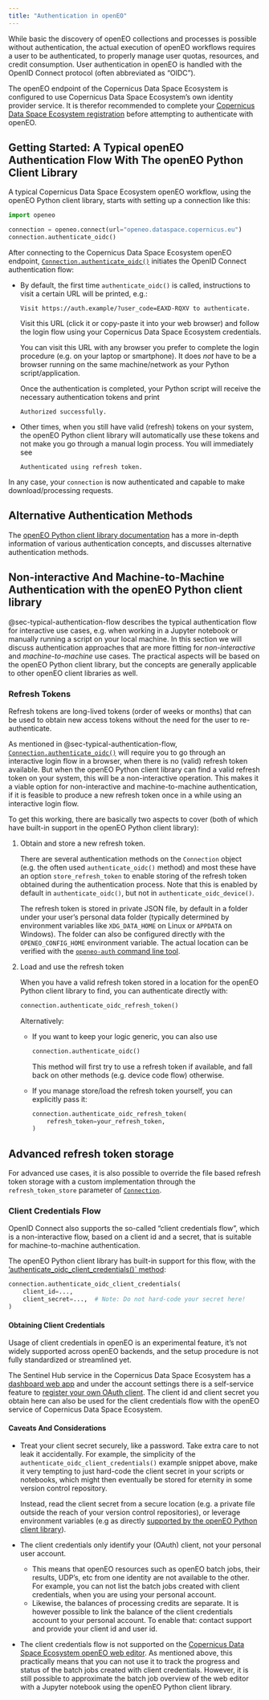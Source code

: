 ```yaml
---
title: "Authentication in openEO"
---
```



While basic the discovery of openEO collections and processes is possible without authentication,
the actual execution of openEO workflows requires a user to be authenticated,
to properly manage user quotas, resources, and credit consumption.
User authentication in openEO is handled with the OpenID Connect protocol (often abbreviated as "OIDC").

The openEO endpoint of the Copernicus Data Space Ecosystem is configured to use
Copernicus Data Space Ecosystem's own identity provider service.
It is therefor recommended to complete your
[Copernicus Data Space Ecosystem registration](../../Registration.qmd)
before attempting to authenticate with openEO.


## Getting Started: A Typical openEO Authentication Flow With The openEO Python Client Library {#sec-typical-authentication-flow}

A typical Copernicus Data Space Ecosystem openEO workflow,
using the openEO Python client library,
starts with setting up a connection like this:

```python
import openeo

connection = openeo.connect(url="openeo.dataspace.copernicus.eu")
connection.authenticate_oidc()
```

After connecting to the Copernicus Data Space Ecosystem openEO endpoint,
[`Connection.authenticate_oidc()`](https://open-eo.github.io/openeo-python-client/api.html#openeo.rest.connection.Connection.authenticate_oidc){target="_blank"} initiates the OpenID Connect authentication flow:

-   By default, the first time `authenticate_oidc()` is called,
    instructions to visit a certain URL will be printed, e.g.:

    ```
    Visit https://auth.example/?user_code=EAXD-RQXV to authenticate.
    ```

    Visit this URL (click it or copy-paste it into your web browser)
    and follow the login flow using your Copernicus Data Space Ecosystem credentials.

    ::: {.callout-tip collapse="false"}

    You can visit this URL with any browser you prefer to complete the login procedure
    (e.g. on your laptop or smartphone).
    It does *not* have to be a browser running on the same machine/network as your Python script/application.

    :::

    Once the authentication is completed, your Python script will receive
    the necessary authentication tokens and print

    ```
    Authorized successfully.
    ```

-   Other times, when you still have valid (refresh) tokens on your system,
    the openEO Python client library will automatically use these tokens and not make you go through a manual login process.
    You will immediately see

    ```
    Authenticated using refresh token.
    ```

In any case, your `connection` is now authenticated and capable to make download/processing requests.


## Alternative Authentication Methods

The [openEO Python client library documentation](https://open-eo.github.io/openeo-python-client/auth.html){target="_blank"}
has a more in-depth information of various authentication concepts,
and discusses alternative authentication methods.


## Non-interactive And Machine-to-Machine Authentication with the openEO Python client library

@sec-typical-authentication-flow describes the typical authentication flow for interactive use cases,
e.g. when working in a Jupyter notebook or manually running a script on your local machine.
In this section we will discuss authentication approaches
that are more fitting for *non-interactive* and *machine-to-machine* use cases.
The practical aspects will be based on the openEO Python client library,
but the concepts are generally applicable to other openEO client libraries as well.


### Refresh Tokens

Refresh tokens are long-lived tokens (order of weeks or months)
that can be used to obtain new access tokens
without the need for the user to re-authenticate.

As mentioned in @sec-typical-authentication-flow,
[`Connection.authenticate_oidc()`](https://open-eo.github.io/openeo-python-client/api.html#openeo.rest.connection.Connection.authenticate_oidc){target="_blank"}
will require you to go through an interactive login flow in a browser,
when there is no (valid) refresh token available.
But when the openEO Python client library can find a valid refresh token on your system,
this will be a non-interactive operation.
This makes it a viable option for non-interactive and machine-to-machine authentication,
if it is feasible to produce a new refresh token once in a while using an interactive login flow.

To get this working, there are basically two aspects to cover
(both of which have built-in support in the openEO Python client library):

1.  Obtain and store a new refresh token.

    There are several authentication methods on the `Connection` object
    (e.g. the often used `authenticate_oidc()` method)
    and most these have an option `store_refresh_token`
    to enable storing of the refresh token obtained during the authentication process.
    Note that this is enabled by default in `authenticate_oidc()`,
    but not in `authenticate_oidc_device()`.

    The refresh token is stored in private JSON file,
    by default in a folder under your user's personal data folder
    (typically determined by environment variables like
    `XDG_DATA_HOME` on Linux or `APPDATA` on Windows).
    The folder can also be configured directly with the
    `OPENEO_CONFIG_HOME` environment variable.
    The actual location can be verified
    with the [`openeo-auth` command line tool](https://open-eo.github.io/openeo-python-client/auth.html#auth-config-files-and-openeo-auth-helper-tool){target="_blank"}.


2.  Load and use the refresh token

    When you have a valid refresh token stored in a location
    for the openEO Python client library to find,
    you can authenticate directly with:

    ```python
    connection.authenticate_oidc_refresh_token()
    ```

    Alternatively:

    -   If you want to keep your logic generic, you can also use

        ```python
        connection.authenticate_oidc()
        ```

        This method will first try to use a refresh token if available,
        and fall back on other methods (e.g. device code flow) otherwise.

    -   If you manage store/load the refresh token yourself,
        you can explicitly pass it:

        ```python
        connection.authenticate_oidc_refresh_token(
            refresh_token=your_refresh_token,
        )
        ```

::: {.callout-tip}
## Advanced refresh token storage

For advanced use cases, it is also possible to override the file based
refresh token storage with a custom implementation through the
`refresh_token_store` parameter of
[`Connection`](https://open-eo.github.io/openeo-python-client/api.html#openeo.rest.connection.Connection){target="_blank"}.

:::



### Client Credentials Flow


OpenID Connect also supports the so-called "client credentials flow",
which is a non-interactive flow, based on a client id and a secret,
that is suitable for machine-to-machine authentication.

The openEO Python client library has built-in support for this flow,
with the ['authenticate_oidc_client_credentials()` method](https://open-eo.github.io/openeo-python-client/auth.html#oidc-authentication-client-credentials-flow){target="_blank"}:

```python
connection.authenticate_oidc_client_credentials(
    client_id=...,
    client_secret=...,  # Note: Do not hard-code your secret here!
)
```

#### Obtaining Client Credentials

::: {.callout-warning}
Usage of client credentials in openEO is an experimental feature,
it's not widely supported across openEO backends,
and the setup procedure is not fully standardized or streamlined yet.
:::

The Sentinel Hub service in the Copernicus Data Space Ecosystem
has a [dashboard web app](https://shapps.dataspace.copernicus.eu/dashboard)
and under the account settings there is a self-service feature to
[register your own OAuth client](../SentinelHub/Overview/Authentication.qmd#registering-oauth-client){target="_blank"}.
The client id and client secret you obtain here can also be used
for the client credentials flow with the openEO service of Copernicus Data Space Ecosystem.

#### Caveats And Considerations

-   Treat your client secret securely, like a password.
    Take extra care to not leak it accidentally.
    For example, the simplicity of the `authenticate_oidc_client_credentials()` example snippet above,
    make it very tempting to just hard-code the client secret in your scripts or notebooks,
    which might then eventually be stored for eternity in some version control repository.

    Instead, read the client secret from a secure location
    (e.g. a private file outside the reach of your version control repositories),
    or leverage environment variables (e.g as directly [supported by the openEO Python client library](https://open-eo.github.io/openeo-python-client/auth.html#oidc-client-credentials-using-environment-variables){target="_blank"}).
-   The client credentials only identify your (OAuth) client, not your personal user account.

    -   This means that openEO resources such as openEO batch jobs, their results, UDP's, etc
        from one identity are not available to the other.
        For example, you can not list the batch jobs created with client credentials,
        when you are using your personal account.
    -   Likewise, the balances of processing credits are separate.
        It is however possible to link the balance of the client credentials account
        to your personal account.
        To enable that: contact support and provide your client id and user id.

-   The client credentials flow is not supported on the
    [Copernicus Data Space Ecosystem openEO web editor](https://openeo.dataspace.copernicus.eu/).
    As mentioned above, this practically means that you can not use it
    to track the progress and status of the batch jobs created with client credentials.
    However, it is still possible to approximate the batch job overview of the web editor
    with a Jupyter notebook using the openEO Python client library.

